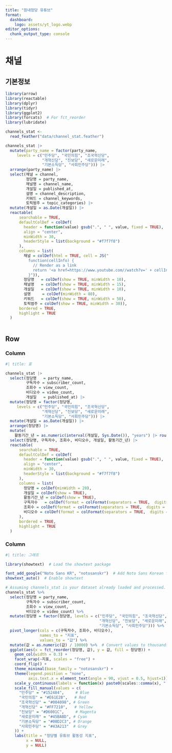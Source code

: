 ```yaml
---
title: "원내정당 유튜브"
format: 
  dashboard:
    logo: assets/yt_logo.webp
editor_options: 
  chunk_output_type: console
---
```



# 채널 

## 기본정보

```r
library(arrow)
library(reactable)
library(dplyr)
library(tidyr)
library(ggplot2)
library(forcats)  # For fct_reorder
library(lubridate)

channels_stat <- 
  read_feather("data/channel_stat.feather")

channels_stat |> 
  mutate(party_name = factor(party_name, 
     levels = c("민주당", "국민의힘", "조국혁신당", 
                "개혁신당", "진보당", "새로운미래",
                "기본소득당", "사회민주당"))) |>
  arrange(party_name) |>
  select(채널 = channel, 
         정당명 = party_name, 
         채널명 = channel_name, 
         개설일 = published_at, 
         설명 = channel_description,
         키워드 = channel_keywords,
         토픽범주 = topic_categories) |> 
  mutate(개설일 = as.Date(개설일)) |>
  reactable(
      searchable = TRUE,
      defaultColDef = colDef(
        header = function(value) gsub(".", " ", value, fixed = TRUE),
        align = "center",
        minWidth = 30,
        headerStyle = list(background = "#f7f7f8")
      ),
      columns = list(
        채널 = colDef(html = TRUE, cell = JS("
          function(cellInfo) {
            // Render as a link
            return '<a href=https://www.youtube.com//watch?v=' + cellInfo.value + '/>' + cellInfo.value + '</a>'
          }")),
        정당명   = colDef(show = TRUE, minWidth = 10),  
        채널명   = colDef(show = TRUE, minWidth = 15),
        개설일   = colDef(show = TRUE, minWidth = 10),
        설명     = colDef(minWidth = 80),
        키워드   = colDef(show = TRUE, minWidth = 50),
        토픽범주 = colDef(show = TRUE, minWidth = 30)),
      bordered = TRUE,
      highlight = TRUE    
  )
  

```

## Row {height=50%}

### Column

```r
#| title: 표

channels_stat |> 
  select(정당명   = party_name, 
         구독자수 = subscriber_count, 
         조회수 = view_count,
         비디오수 = video_count,
         개설일   = published_at) |> 
  mutate(정당명 = factor(정당명, 
     levels = c("민주당", "국민의힘", "조국혁신당", 
                "개혁신당", "진보당", "새로운미래",
                "기본소득당", "사회민주당"))) |> 
  mutate(개설일 = as.Date(개설일)) |>
  arrange(정당명) |> 
  mutate(
    활동기간_년 = as.numeric(interval(개설일, Sys.Date()), "years") |> round(digits = 1)) |> 
  select(정당명, 구독자수, 조회수, 비디오수, 개설일, 활동기간_년) |> 
  reactable(
      searchable = TRUE,
      defaultColDef = colDef(
        header = function(value) gsub(".", " ", value, fixed = TRUE),
        align = "center",
        minWidth = 30,
        headerStyle = list(background = "#f7f7f8")
      ),
      columns = list(
        정당명 = colDef(minWidth = 20),
        개설일 = colDef(show = TRUE),
        활동기간_년 = colDef(show = TRUE),
        구독자수   = colDef(format = colFormat(separators = TRUE,  digits = 0)),
        조회수 = colDef(format = colFormat(separators = TRUE,  digits = 0)),
        비디오수 = colDef(format = colFormat(separators = TRUE,  digits = 0))
      ),
      bordered = TRUE,
      highlight = TRUE    
  )

```

### Column

```r
#| title: 그래프

library(showtext)  # Load the showtext package

font_add_google("Noto Sans KR", "notosanskr")  # Add Noto Sans Korean font
showtext_auto()  # Enable showtext

# Assuming channels_stat is your dataset already loaded and processed.
channels_stat %>%
  select(정당명 = party_name, 
         구독자수 = subscriber_count, 
         조회수 = view_count,
         비디오수 = video_count) %>%
  mutate(정당명 = factor(정당명, levels = c("민주당", "국민의힘", "조국혁신당", 
                                         "개혁신당", "진보당", "새로운미래",
                                         "기본소득당", "사회민주당"))) %>%
  pivot_longer(cols = c(구독자수, 조회수, 비디오수), 
               names_to = "지표", 
               values_to = "값") %>%
  mutate(값 = as.numeric(값) / 10000) %>%  # Convert values to thousands
  ggplot(aes(x = fct_reorder(정당명, 값), y = 값, fill = 정당명)) +
    geom_col(width = 0.3) +
    facet_wrap(~지표, scales = "free") +
    coord_flip() +
    theme_minimal(base_family = "notosanskr") +
    theme(legend.position = "none",
          axis.text.x = element_text(angle = 90, vjust = 0.5, hjust=1)) +
    scale_y_continuous(labels = function(x) paste0(scales::comma(x), " 만")) +  # Custom label for thousands
    scale_fill_manual(values = c(
      "민주당" = "#152484",     # Blue
      "국민의힘" = "#E61E2B",   # Red
      "조국혁신당" = "#004098", # Green
      "개혁신당" = "#FF7210",   # Yellow
      "진보당" = "#D6001C",     # Magenta
      "새로운미래" = "#45BABD", # Cyan
      "기본소득당" = "#00D2C3", # Orange
      "사회민주당" = "#43A213"  # Grey
    )) +
    labs(title = "정당별 유튜브 활동성 지표",
         x = NULL,
         y = NULL)
```





